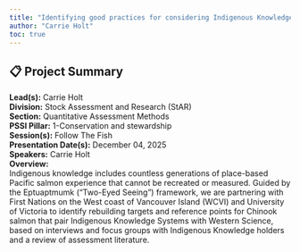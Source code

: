 ```yaml
---
title: "Identifying good practices for considering Indigenous Knowledge in Rebuilding Plan targets and stock assessment reference poi"
author: "Carrie Holt"
toc: true
---
```


## 📋 Project Summary

**Lead(s):** Carrie Holt  
**Division:** Stock Assessment and Research (StAR)  
**Section:** Quantitative Assessment Methods  
**PSSI Pillar:** 1-Conservation and stewardship  
**Session(s):** Follow The Fish  
**Presentation Date(s):** December 04, 2025  
**Speakers:** Carrie Holt  
**Overview:**  
Indigenous knowledge includes countless generations of place-based Pacific salmon experience that cannot be recreated or measured. Guided by the Eptuaptmumk (“Two-Eyed Seeing”) framework, we are partnering with First Nations on the West coast of Vancouver Island (WCVI) and University of Victoria to identify rebuilding targets and reference points for Chinook salmon that pair Indigenous Knowledge Systems with Western Science, based on interviews and focus groups with Indigenous Knowledge holders and a review of assessment literature.   

